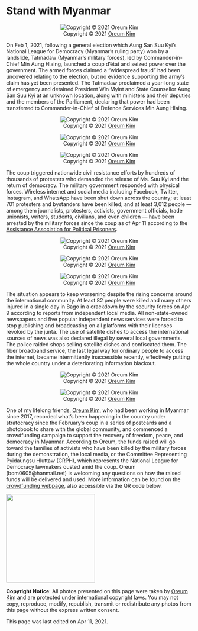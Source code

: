 # Stand with Myanmar {#myanmar .unnumbered}

<div style = "text-align: center">

![Copyright &copy; 2021 [Oreum Kim](https://www.instagram.com/uraura_chacha_/)](images/Myanmar1.png)

</div>

On Feb 1, 2021, following a general election which Aung San Suu Kyi’s National League for Democracy (Myanmar’s ruling party) won by a landslide, Tatmadaw (Myanmar’s military forces), led by Commander-in-Chief Min Aung Hlaing, launched a coup d’état and seized power over the government. The armed forces claimed a “widespread fraud” had been uncovered relating to the election, but no evidence supporting the army’s claim has yet been presented. The Tatmadaw proclaimed a year-long state of emergency and detained President Win Myint and State Counsellor Aung San Suu Kyi at an unknown location, along with ministers and their deputies and the members of the Parliament, declaring that power had been transferred to Commander-in-Chief of Defence Services Min Aung Hlaing.

<div style = "text-align: center">

![Copyright &copy; 2021 [Oreum Kim](https://www.instagram.com/uraura_chacha_/)](images/Myanmar2.jpg)

![Copyright &copy; 2021 [Oreum Kim](https://www.instagram.com/uraura_chacha_/)](images/Myanmar3.jpg)

![Copyright &copy; 2021 [Oreum Kim](https://www.instagram.com/uraura_chacha_/)](images/Myanmar4.jpg)

</div>

The coup triggered nationwide civil resistance efforts by hundreds of thousands of protesters who demanded the release of Ms. Suu Kyi and the return of democracy. The military government responded with physical forces. Wireless internet and social media including Facebook, Twitter, Instagram, and WhatsApp have been shut down across the country; at least 701 protesters and bystanders have been killed; and at least 3,012 people — among them journalists, protesters, activists, government officials, trade unionists, writers, students, civilians, and even children — have been arrested by the military forces since the coup as of Apr 11 according to the [Assistance Association for Political Prisoners](https://aappb.org/).

<div style = "text-align: center">

![Copyright &copy; 2021 [Oreum Kim](https://www.instagram.com/uraura_chacha_/)](images/Myanmar5.jpg)

![Copyright &copy; 2021 [Oreum Kim](https://www.instagram.com/uraura_chacha_/)](images/Myanmar6.jpg)

![Copyright &copy; 2021 [Oreum Kim](https://www.instagram.com/uraura_chacha_/)](images/Myanmar7.jpg)

</div>

The situation appears to keep worsening despite the rising concerns around the international community. At least 82 people were killed and many others injured in a single day in Bago in a crackdown by the security forces on Apr 9 according to reports from independent local media. All non-state-owned newspapers and five popular independent news services were forced to stop publishing and broadcasting on all platforms with their licenses revoked by the junta. The use of satellite dishes to access the international sources of news was also declared illegal by several local governments. The police raided shops selling satellite dishes and confiscated them. The fiber broadband service, the last legal way for ordinary people to access the internet, became intermittently inaccessible recently, effectively putting the whole country under a deteriorating information blackout.

<div style = "text-align: center">

![Copyright &copy; 2021 [Oreum Kim](https://www.instagram.com/uraura_chacha_/)](images/Myanmar8.jpg)

![Copyright &copy; 2021 [Oreum Kim](https://www.instagram.com/uraura_chacha_/)](images/Myanmar9.jpg)

</div>

One of my lifelong friends, [Oreum Kim](https://www.instagram.com/uraura_chacha_/), who had been working in Myanmar since 2017, recorded what’s been happening in the country under stratocracy since the February’s coup in a series of postcards and a photobook to share with the global community, and commenced a crowdfunding campaign to support the recovery of freedom, peace, and democracy in Myanmar. According to Oreum, the funds raised will go toward the families of activists who have been killed by the military forces during the demonstration, the local media, or the Committee Representing Pyidaungsu Hluttaw (CRPH), which represents the National League for Democracy lawmakers ousted amid the coup. Oreum (bom0605@hanmail.net) is welcoming any questions on how the raised funds will be delivered and used. More information can be found on the [crowdfunding webpage](https://www.ycrowdy.com/r/savemyanmar), also accessible via the QR code below.

![](images/crowdy_qrcode.png){width=240px}

**Copyright Notice**: All photos presented on this page were taken by [Oreum Kim](https://www.instagram.com/uraura_chacha_/) and are protected under international copyright laws. You may not copy, reproduce, modify, republish, transmit or redistribute any photos from this page without the express written consent.

This page was last edited on Apr 11, 2021.
